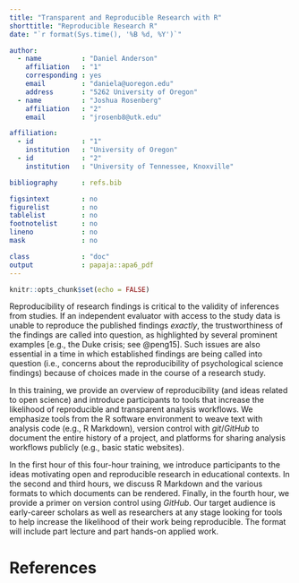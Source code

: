 ```yaml
---
title: "Transparent and Reproducible Research with R"
shorttitle: "Reproducible Research R"
date: "`r format(Sys.time(), '%B %d, %Y')`"

author: 
  - name          : "Daniel Anderson"
    affiliation   : "1"
    corresponding : yes
    email         : "daniela@uoregon.edu"
    address       : "5262 University of Oregon"
  - name          : "Joshua Rosenberg"
    affiliation   : "2"
    email         : "jrosenb8@utk.edu"

affiliation:
  - id            : "1"
    institution   : "University of Oregon"
  - id            : "2"
    institution   : "University of Tennessee, Knoxville"

bibliography      : refs.bib

figsintext        : no
figurelist        : no
tablelist         : no
footnotelist      : no
lineno            : no
mask              : no

class             : "doc"
output            : papaja::apa6_pdf
---
```


```r
knitr::opts_chunk$set(echo = FALSE)
```

Reproducibility of research findings is critical to the validity of inferences
from studies. If an independent evaluator with access to the study data is
unable to reproduce the published findings *exactly*, the trustworthiness of the
findings are called into question, as highlighted by several prominent examples
[e.g., the Duke crisis; see @peng15]. Such issues are also essential in a time
in which established findings are being called into question (i.e., concerns
about the reproducibility of psychological science findings) because of choices
made in the course of a research study.

In this training, we provide an overview of reproducibility (and ideas
related to open science) and introduce participants to tools that increase the
likelihood of reproducible and transparent analysis workflows. We emphasize
tools from the R software environment to weave text with analysis code (e.g.,
R Markdown), version control with *git*/*GitHub* to document the entire history
of a project, and platforms for sharing analysis workflows publicly (e.g., basic
static websites).

In the first hour of this four-hour training, we introduce participants to
the ideas motivating open and reproducible research in educational contexts.
In the second and third hours, we discuss R Markdown and the various formats
to which documents can be rendered. Finally, in the fourth hour, we provide a
primer on version control using *GitHub*. Our target audience is early-career
scholars as well as researchers at any stage looking for tools to help increase
the likelihood of their work being reproducible. The format will include part
lecture and part hands-on applied work.

\newpage
# References